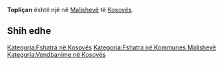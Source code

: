 {{Fshat në 
 | Emri                = Topliçan
 | EmriAlt                = 
 | NAME_SHORT_FORM=      
 | NAME_GENERIC=      
 | NAME_SORT_NAME_RO=      TOPLICAN
 | FULL_NAME_RO = Topliçan
 | FULL_NAME_ND_RO=Toplican
 | SORT_NAME_RG=TOPLICAN
 | FULL_NAME_RG=Topliçan
 | FULL_NAME_ND_RG=Toplican
 | SRP_NAME_SHORT_FORM=      
 | SRP_NAME_GENERIC=      
 | SRP_NAME_SORT_NAME_RO=      
 | SRP_FULL_NAME_RO = 
 | SRP_FULL_NAME_ND_RO=
 | SRP_SORT_NAME_RG=
 | SRP_FULL_NAME_RG=
 | SRP_FULL_NAME_ND_RG=
 | Emri (Rasa dhanore) = 
 | Figura              = 
 | Shteti              = Kosovo
 | Komuna              = Malishevë
 | Kodi postar         = 
 | Sipërfaqja          = 

 | Popullsia           = 

 | Regj. i popullsisë  = 
 | Dend. e popullsisë  = 
 | Faqja zyrtare       = 
 <!--- Koordinatat ----> 
 | Gjerësia            = 42.485833
 | Gjatësia            = 21.116667
 | Lartësia            = 
}}
'''Topliçan''' është një [[]] në [[Malishevë]] të [[Kosovës]].

<!-- == Gjeografia == -->
<!-- == Historia == -->
<!-- == Demografia == -->
== Shih edhe ==
{{Komuna Malishevë}}
{{Kosovo-Administrata-Cung}}

[[Kategoria:Fshatra në Kosovës]]
[[Kategoria:Fshatra në Kommunes Malishevë]]
[[Kategoria:Vendbanime në Kosovës]]